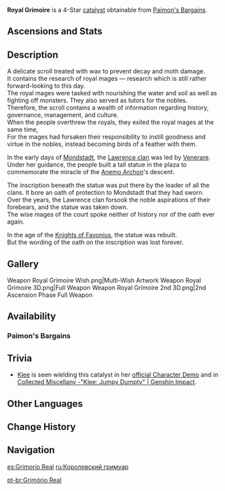 {{Weapon Infobox
|id             = 14404
|image          = <gallery>
Weapon Royal Grimoire.png|Base
Weapon Royal Grimoire 2nd.png|2nd Ascension
</gallery>
|type           = Catalyst
|series         = Royal
|releaseDate    = 2020-09-28
|rarity         = 4
|base_atk       = 44
|2nd_stat_type  = ATK
|2nd_stat       = 6%
|passive        = Focus
|effect         = Upon dealing damage to an opponent, increases CRIT Rate by (var1)%. Max 5 stacks. A CRIT hit removes all existing stacks.
|eff_rank1_var1 = 8
|eff_rank2_var1 = 10
|eff_rank3_var1 = 12
|eff_rank4_var1 = 14
|eff_rank5_var1 = 16
|eff_att1       = CRIT Rate
|eff_att2       = CRIT Hit
|obtain         = Paimon's Bargains
}}
{{Description|A book that once belonged to a royal mage of Mondstadt. It contains faithful and comprehensive historical accounts as well as magic spells.}}
'''Royal Grimoire''' is a 4-Star [[catalyst]] obtainable from [[Paimon's Bargains]].

==Ascensions and Stats==
{{Weapon Ascensions and Stats
|bossMat1   = Heavy Horn
|bossMat2   = Black Bronze Horn
|bossMat3   = Black Crystal Horn
|commonMat1 = Recruit's Insignia
|commonMat2 = Sergeant's Insignia
|commonMat3 = Lieutenant's Insignia
|ascendMat1 = Tile of Decarabian's Tower
|ascendMat2 = Debris of Decarabian's City
|ascendMat3 = Fragment of Decarabian's Epic
|ascendMat4 = Scattered Piece of Decarabian's Dream
}}

==Description==
A delicate scroll treated with wax to prevent decay and moth damage.<br />
It contains the research of royal mages &mdash; research which is still rather forward-looking to this day.<br />
The royal mages were tasked with nourishing the water and soil as well as fighting off monsters. They also served as tutors for the nobles.<br />
Therefore, the scroll contains a wealth of information regarding history, governance, management, and culture.<br />
When the people overthrew the royals, they exiled the royal mages at the same time,<br />
For the mages had forsaken their responsibility to instill goodness and virtue in the nobles, instead becoming birds of a feather with them.

In the early days of [[Mondstadt]], the [[Lawrence Clan|Lawrence clan]] was led by [[Venerare]].<br />
Under her guidance, the people built a tall statue in the plaza to commemorate the miracle of the [[Barbatos|Anemo Archon]]'s descent.

The inscription beneath the statue was put there by the leader of all the clans. It bore an oath of protection to Mondstadt that they had sworn.<br />
Over the years, the Lawrence clan forsook the noble aspirations of their forebears, and the statue was taken down.<br />
The wise mages of the court spoke neither of history nor of the oath ever again.

In the age of the [[Knights of Favonius]], the statue was rebuilt.<br />
But the wording of the oath on the inscription was lost forever.

==Gallery==
<gallery hideaddbutton="true" captionalign="center">
Weapon Royal Grimoire Wish.png|Multi-Wish Artwork
Weapon Royal Grimoire 3D.png|Full Weapon
Weapon Royal Grimoire 2nd 3D.png|2nd Ascension Phase Full Weapon
</gallery>

==Availability==
===Paimon's Bargains===
{{Paimon's Bargains History}}

==Trivia==
*[[Klee]] is seen wielding this catalyst in her [https://youtu.be/C_duDk5e8yU official Character Demo] and in [https://youtu.be/jdq2shrprdU Collected Miscellany -"Klee: Jumpy Dumpty" | Genshin Impact].

==Other Languages==
{{Other Languages
|en      = Royal Grimoire
|zhs     = 宗室秘法录
|zhs_rm  = Zōngshì Mì Fǎ Lù
|zht     = 宗室秘法錄
|zht_rm  = Zōngshì Mì Fǎ Lù
|zh_tl   = Record of Royal Secret Arts
|ja      = 旧貴族秘法録
|ja_rm   = Kyuukizoku Hihouroku
|ja_tl   = Old Nobility's Arcane Record
|ko      = 왕실의 비전록
|ko_rm   = Wangsil-ui Bijeonrok
|ko_tl   = Royal Arcane Record
|es      = Grimorio Real
|es_tl   = Royal Grimoire
|fr      = Grimoire royal
|fr_tl   = Royal Grimoire
|ru      = Королевский гримуар
|ru_tl   = Royal Grimoire
|th      = Royal Grimoire
|vi      = Mật Pháp Tông Thất
|vi_tl   = Noble Secret Grimoire
|de      = Königliches Zauberbuch
|de_tl   = Royal Grimoire
|id      = Royal Grimoire
|pt      = Grimório Real
|pt_tl   = Royal Grimoire
}}

==Change History==
{{Change History|1.0}}

==Navigation==
{{Weapons by Series Navbox|series=Royal}}
{{Weapon Navbox|type=Catalysts}}

[[es:Grimorio Real]]
[[ru:Королевский гримуар]]

[[pt-br:Grimório Real]]